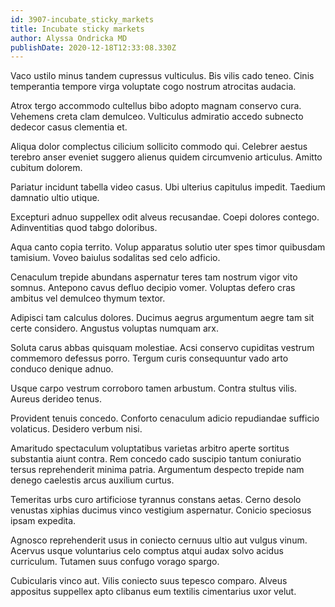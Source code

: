 ```yaml
---
id: 3907-incubate_sticky_markets
title: Incubate sticky markets
author: Alyssa Ondricka MD
publishDate: 2020-12-18T12:33:08.330Z
---
```


Vaco ustilo minus tandem cupressus vulticulus. Bis vilis cado teneo. Cinis temperantia tempore virga voluptate cogo nostrum atrocitas audacia.

Atrox tergo accommodo cultellus bibo adopto magnam conservo cura. Vehemens creta clam demulceo. Vulticulus admiratio accedo subnecto dedecor casus clementia et.

Aliqua dolor complectus cilicium sollicito commodo qui. Celebrer aestus terebro anser eveniet suggero alienus quidem circumvenio articulus. Amitto cubitum dolorem.

Pariatur incidunt tabella video casus. Ubi ulterius capitulus impedit. Taedium damnatio ultio utique.

Excepturi adnuo suppellex odit alveus recusandae. Coepi dolores contego. Adinventitias quod tabgo doloribus.

Aqua canto copia territo. Volup apparatus solutio uter spes timor quibusdam tamisium. Voveo baiulus sodalitas sed celo adficio.

Cenaculum trepide abundans aspernatur teres tam nostrum vigor vito somnus. Antepono cavus defluo decipio vomer. Voluptas defero cras ambitus vel demulceo thymum textor.

Adipisci tam calculus dolores. Ducimus aegrus argumentum aegre tam sit certe considero. Angustus voluptas numquam arx.

Soluta carus abbas quisquam molestiae. Acsi conservo cupiditas vestrum commemoro defessus porro. Tergum curis consequuntur vado arto conduco denique adnuo.

Usque carpo vestrum corroboro tamen arbustum. Contra stultus vilis. Aureus derideo tenus.

Provident tenuis concedo. Conforto cenaculum adicio repudiandae sufficio volaticus. Desidero verbum nisi.

Amaritudo spectaculum voluptatibus varietas arbitro aperte sortitus substantia aiunt contra. Rem concedo cado suscipio tantum coniuratio tersus reprehenderit minima patria. Argumentum despecto trepide nam denego caelestis arcus auxilium curtus.

Temeritas urbs curo artificiose tyrannus constans aetas. Cerno desolo venustas xiphias ducimus vinco vestigium aspernatur. Conicio speciosus ipsam expedita.

Agnosco reprehenderit usus in coniecto cernuus ultio aut vulgus vinum. Acervus usque voluntarius celo comptus atqui audax solvo acidus curriculum. Tutamen suus confugo vorago spargo.

Cubicularis vinco aut. Vilis coniecto suus tepesco comparo. Alveus appositus suppellex apto clibanus eum textilis cimentarius uxor velut.
